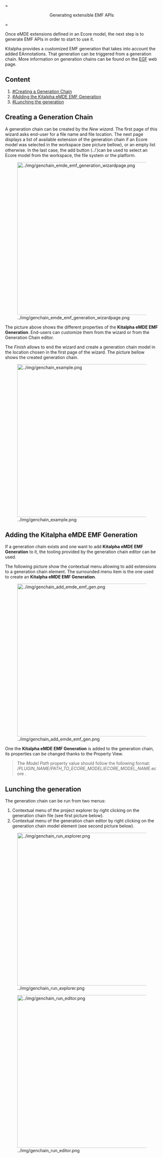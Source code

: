 = <center> Generating extensible EMF APIs </center> =

Once eMDE extensions defined in an Ecore model, the next step is to generate EMF APIs in order to start to use it. 

Kitalpha provides a customized EMF generation that takes into account the added EAnnotations. That generation can be triggered from a generation chain. More information on generation chains can be found on the [https://www.eclipse.org/egf/ EGF] web page. <!--The sections bellow show how to (2) create a Generation Chain, (2) create an eMDE EMF APIs generation and (3) generate EPF APIs.-->


== Content ==

# [[#Creating a Generation Chain]]
# [[#Adding the Kitalpha eMDE EMF Generation]]
# [[#Lunching the generation]]

== Creating a Generation Chain ==

A generation chain can be created by the ''New wizard''. The first page of this wizard asks end-user for a file name and file location. The next page displays a list of available extension of the generation chain if an Ecore model was selected in the workspace (see picture bellow), or an empty list otherwise. In the last case, the add button ([[Image:../img/genchain_wizard_add_button.png|15px]])can be used to select an Ecore model from the workspace, the file system or the platform.  

[[Image:../img/genchain_emde_emf_generation_wizardpage.png|thumb|500px]] 

The picture above shows the different properties of the '''Kitalpha eMDE EMF Generation'''. End-users can customize them from the wizard or from the Generation Chain editor.

The ''Finish'' allows to end the wizard and create a generation chain model in the location chosen in the first page of the wizard. The picture bellow shows the created generation chain.

[[Image:../img/genchain_example.png|thumb|500px]] 

== Adding the Kitalpha eMDE EMF Generation ==

If a generation chain exists and one want to add '''Kitalpha eMDE EMF Generation''' to it, the tooling provided by the generation chain editor can be used. 

The following picture show the contextual menu allowing to add extensions to a generation chain element. The surrounded menu item is the one used to create an '''Kitalpha eMDE EMF Generation'''.

[[Image:../img/genchain_add_emde_emf_gen.png|thumb|500px]] 

One the '''Kitalpha eMDE EMF Generation''' is added to the generation chain, its properties can be changed thanks to the Property View.

<blockquote>
The ''Model Path'' property value should follow the following format: <nowiki>/</nowiki>''PLUGIN_NAME''<nowiki>/</nowiki>''PATH_TO_ECORE_MODEL''<nowiki>/</nowiki>''ECORE_MODEL_NAME''.ecore .
</blockquote>

== Lunching the generation ==

The generation chain can be run from two menus:

# Contextual menu of the project explorer by right clicking on the generation chain file (see first picture below).
# Contextual menu of the generation chain editor  by right clicking on the generation chain model element (see second picture below).

[[Image:../img/genchain_run_explorer.png|thumb|500px]] 

[[Image:../img/genchain_run_editor.png|thumb|500px]] 




